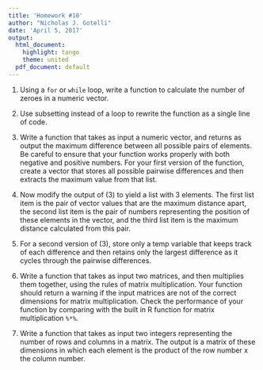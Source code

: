 ---
title: 'Homework #10'
author: "Nicholas J. Gotelli"
date: 'April 5, 2017'
output:
  html_document:
    highlight: tango
    theme: united
  pdf_document: default
---

1. Using a `for` or `while` loop, write a function to calculate the number of zeroes in a numeric vector.

2. Use subsetting instead of a loop to rewrite the function as a single line of code.

3. Write a function that takes as input a numeric vector, and returns as output the maximum difference between all possible pairs of elements. Be careful to ensure that your function works properly with both negative and positive numbers. For your first version of the function, create a vector that stores all possible pairwise differences and then extracts the maximum value from that list.

4. Now modify the output of (3) to yield a list with 3 elements. The first list item is the pair of vector values that are the maximum distance apart, the second list item is the pair of numbers representing the position of these elements in the vector, and the third list item is the maximum distance calculated from this pair.

4. For a second version of (3), store only a temp variable that keeps track of each difference and then retains only the largest difference as it cycles through the pairwise differences.

5. Write a function that takes as input two matrices, and then multiplies them together, using the rules of matrix multiplication. Your function should return a warning if the input matrices are not of the correct dimensions for matrix multiplication. Check the performance of your function by comparing with the built in R function for matrix multiplication `%*%`.

6. Write a function that takes as input two integers representing the number of rows and columns in a matrix. The output is a matrix of these dimensions in which each element is the product of the row number x the column number.
